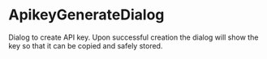 

<Meta of={Stories} />

# ApikeyGenerateDialog

Dialog to create API key. Upon successful creation the dialog will show the key so that it can be copied and safely stored.
